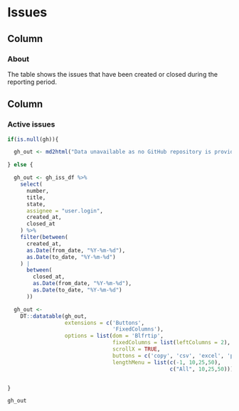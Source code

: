Issues
=======================================================================

Column {data-width=200}
-----------------------------------------------------------------------

### About

The table shows the issues that have been created or closed during the reporting
period.


Column {data-width=800}
-----------------------------------------------------------------------

### Active issues

```r
if(is.null(gh)){

  gh_out <- md2html("Data unavailable as no GitHub repository is provided/available.")

} else {

  gh_out <- gh_iss_df %>%
    select(
      number,
      title,
      state,
      assignee = "user.login",
      created_at,
      closed_at
    ) %>%
    filter(between(
      created_at,
      as.Date(from_date, "%Y-%m-%d"),
      as.Date(to_date, "%Y-%m-%d")
    ) |
      between(
        closed_at,
        as.Date(from_date, "%Y-%m-%d"),
        as.Date(to_date, "%Y-%m-%d")
      ))

  gh_out <-
    DT::datatable(gh_out,
                  extensions = c('Buttons',
                                 'FixedColumns'),
                  options = list(dom = 'Blfrtip',
                                 fixedColumns = list(leftColumns = 2),
                                 scrollX = TRUE,
                                 buttons = c('copy', 'csv', 'excel', 'pdf', 'print'),
                                 lengthMenu = list(c(-1, 10,25,50),
                                                   c("All", 10,25,50))))


}

gh_out

```
